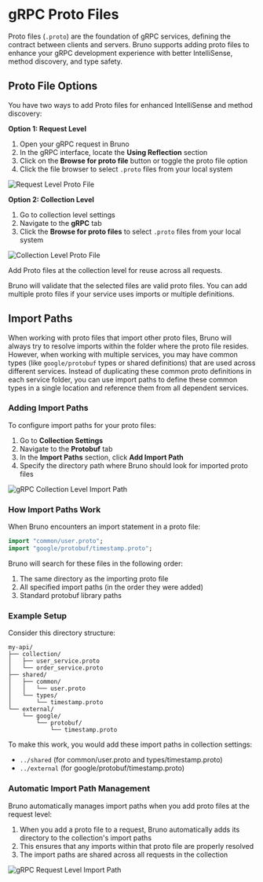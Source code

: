 # gRPC Proto Files

Proto files (`.proto`) are the foundation of gRPC services, defining the contract between clients and servers. Bruno supports adding proto files to enhance your gRPC development experience with better IntelliSense, method discovery, and type safety.

## Proto File Options

You have two ways to add Proto files for enhanced IntelliSense and method discovery:

**Option 1: Request Level**

1. Open your gRPC request in Bruno
2. In the gRPC interface, locate the **Using Reflection** section
3. Click on the **Browse for proto file** button or toggle the proto file option
4. Click the file browser to select `.proto` files from your local system

![Request Level Proto File](/screenshots/send-request/grpc/req-level-proto-file.webp)

**Option 2: Collection Level**

1. Go to collection level settings
2. Navigate to the **gRPC** tab
3. Click the **Browse for proto files** to select `.proto` files from your local system

![Collection Level Proto File](/screenshots/send-request/grpc/coll-level-proto-file.webp)

Add Proto files at the collection level for reuse across all requests.

Bruno will validate that the selected files are valid proto files.
You can add multiple proto files if your service uses imports or multiple definitions.

## Import Paths

When working with proto files that import other proto files, Bruno will always try to resolve imports within the folder where the proto file resides. However, when working with multiple services, you may have common types (like `google/protobuf` types or shared definitions) that are used across different services. Instead of duplicating these common proto definitions in each service folder, you can use import paths to define these common types in a single location and reference them from all dependent services.

### Adding Import Paths

To configure import paths for your proto files:

1. Go to **Collection Settings**
2. Navigate to the **Protobuf** tab
3. In the **Import Paths** section, click **Add Import Path**
4. Specify the directory path where Bruno should look for imported proto files

![gRPC Collection Level Import Path](/screenshots/send-request/grpc/grpc-collection-level-import-path.webp)

### How Import Paths Work

When Bruno encounters an import statement in a proto file:

```protobuf
import "common/user.proto";
import "google/protobuf/timestamp.proto";
```

Bruno will search for these files in the following order:
1. The same directory as the importing proto file
2. All specified import paths (in the order they were added)
3. Standard protobuf library paths

### Example Setup

Consider this directory structure:
```
my-api/
├── collection/
│   ├── user_service.proto
│   └── order_service.proto
├── shared/
│   ├── common/
│   │   └── user.proto
│   └── types/
│       └── timestamp.proto
└── external/
    └── google/
        └── protobuf/
            └── timestamp.proto
```

To make this work, you would add these import paths in collection settings:
- `../shared` (for common/user.proto and types/timestamp.proto)
- `../external` (for google/protobuf/timestamp.proto)

### Automatic Import Path Management

Bruno automatically manages import paths when you add proto files at the request level:

1. When you add a proto file to a request, Bruno automatically adds its directory to the collection's import paths
2. This ensures that any imports within that proto file are properly resolved
3. The import paths are shared across all requests in the collection

![gRPC Request Level Import Path](/screenshots/send-request/grpc/grpc-req-level-import-path.webp)

